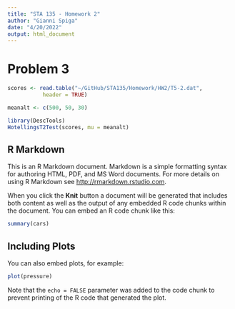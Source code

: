 ```yaml
---
title: "STA 135 - Homework 2"
author: "Gianni Spiga"
date: "4/20/2022"
output: html_document
---
```


# Problem 3

```r
scores <- read.table("~/GitHub/STA135/Homework/HW2/T5-2.dat",
           header = TRUE)

meanalt <- c(500, 50, 30)

library(DescTools)
HotellingsT2Test(scores, mu = meanalt)
```

## R Markdown

This is an R Markdown document. Markdown is a simple formatting syntax for authoring HTML, PDF, and MS Word documents. For more details on using R Markdown see <http://rmarkdown.rstudio.com>.

When you click the **Knit** button a document will be generated that includes both content as well as the output of any embedded R code chunks within the document. You can embed an R code chunk like this:

```r
summary(cars)
```

## Including Plots

You can also embed plots, for example:

```r
plot(pressure)
```

Note that the `echo = FALSE` parameter was added to the code chunk to prevent printing of the R code that generated the plot.
